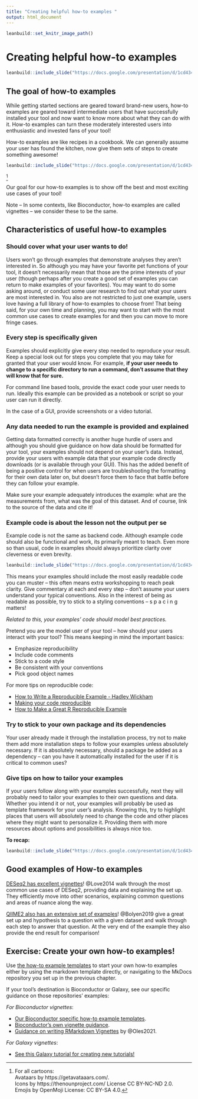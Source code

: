 ```yaml
---
title: "Creating helpful how-to examples "
output: html_document
---
```


```r
leanbuild::set_knitr_image_path()
```

# Creating helpful how-to examples

```r
leanbuild::include_slide("https://docs.google.com/presentation/d/1cd434bkLer_CJ04GzpsZwzeEA9gjc5Ho6QimiHPbyEg/edit#slide=id.gd422c5de97_0_42")
```

## The goal of how-to examples

While getting started sections are geared toward brand-new users, how-to examples are geared toward intermediate users that have successfully installed your tool and now want to know more about what they can do with it. How-to examples can turn these moderately interested users into enthusiastic and invested fans of your tool!

How-to examples are like recipes in a cookbook. We can generally assume your user has found the kitchen, now give them sets of steps to create something awesome!

```r
leanbuild::include_slide("https://docs.google.com/presentation/d/1cd434bkLer_CJ04GzpsZwzeEA9gjc5Ho6QimiHPbyEg/edit#slide=id.gcdcbd8d802_0_21")
```
^[For all cartoons:     
Avataars by https://getavataaars.com/.   
Icons by https://thenounproject.com/ License CC BY-NC-ND 2.0.     
Emojis by OpenMoji License: CC BY-SA 4.0.]

Our goal for our how-to examples is to show off the best and most exciting use cases of your tool!

Note -- In some contexts, like Bioconductor, how-to examples are called vignettes -- we consider these to be the same.

## Characteristics of useful how-to examples

### Should cover what your user wants to do!

Users won't go through examples that demonstrate analyses they aren't interested in. So although you may have your favorite pet functions of your tool, it doesn't necessarily mean that those are the prime interests of your user (though perhaps after you create a good set of examples you can return to make examples of your favorites). You may want to do some asking around, or conduct some user research to find out what your users are most interested in. You also are not restricted to just one example, users love having a full library of how-to examples to choose from! That being said, for your own time and planning, you may want to start with the most common use cases to create examples for and then you can move to more fringe cases.

### Every step is specifically given

Examples should explicitly give every step needed to reproduce your result. Keep a special look out for steps you complete that you may take for granted that your user would know. For example, **if your user needs to change to a specific directory to run a command, don't assume that they will know that for sure.**

For command line based tools, provide the exact code your user needs to run. Ideally this example can be provided as a notebook or script so your user can run it directly.

In the case of a GUI, provide screenshots or a video tutorial.

### Any data needed to run the example is provided and explained  

Getting data formatted correctly is another huge hurdle of users and although you should give guidance on how data should be formatted for your tool, your examples should not depend on your user's data. Instead, provide your users with example data that your example code directly downloads (or is available through your GUI). This has the added benefit of being a positive control for when users are troubleshooting the formatting for their own data later on, but doesn't force them to face that battle before they can follow your example.

Make sure your example adequately introduces the example: what are the measurements from, what was the goal of this dataset. And of course, link to the source of the data and cite it!

### Example code is about the lesson not the output per se

Example code is not the same as backend code. Although example code should also be functional and work, its primarily meant to teach. Even more so than usual, code in examples should always prioritize clarity over cleverness or even brevity.

```r
leanbuild::include_slide("https://docs.google.com/presentation/d/1cd434bkLer_CJ04GzpsZwzeEA9gjc5Ho6QimiHPbyEg/edit#slide=id.gd5f2c75a67_0_128")
```

This means your examples should include the most easily readable code you can muster -- this often means extra workshopping to reach peak clarity. Give commentary at each and every step -- don't assume your users understand your typical conventions. Also in the interest of being as readable as possible, try to stick to a styling conventions -- s p a c i n g  matters!

_Related to this, your examples' code should model best practices._

Pretend you are the model user of your tool -- how should your users interact with your tool?
This means keeping in mind the important basics:

- Emphasize reproducibility
- Include code comments
- Stick to a code style
- Be consistent with your conventions
- Pick good object names

For more tips on reproducible code:

- [How to Write a Reproducible Example - Hadley Wickham](https://gist.github.com/hadley/270442#how-to-write-a-reproducible-example)
- [Making your code reproducible](https://methodsblog.com/2017/12/06/making-your-code-reproducible/)
- [How to Make a Great R Reproducible Example](https://stackoverflow.com/questions/5963269/how-to-make-a-great-r-reproducible-example)

### Try to stick to your own package and its dependencies

Your user already made it through the installation process, try not to make them add more installation steps to follow your examples unless absolutely necessary. If it is absolutely necessary, should a package be added as a dependency -- can you have it automatically installed for the user if it is critical to common uses?

### Give tips on how to tailor your examples

If your users follow along with your examples successfully, next they will probably need to tailor your examples to their own questions and data. Whether you intend it or not, your examples will probably be used as template framework for your user's analysis. Knowing this, try to highlight places that users will absolutely need to change the code and other places where they might want to personalize it. Providing them with more resources about options and possibilities is always nice too.

**To recap:**

```r
leanbuild::include_slide("https://docs.google.com/presentation/d/1cd434bkLer_CJ04GzpsZwzeEA9gjc5Ho6QimiHPbyEg/edit#slide=id.gcdcbd8d802_0_12")
```

## Good examples of How-to examples

[DESeq2 has excellent vignettes](http://www.bioconductor.org/packages/release/bioc/vignettes/DESeq2/inst/doc/DESeq2.html)!
@Love2014 walk through the most common use cases of DESeq2, providing data and explaining the set up. They efficiently move into other scenarios, explaining common questions and areas of nuance along the way.

[QIIME2 also has an extensive set of examples](https://docs.qiime2.org/2021.2/tutorials/pd-mice/)!
@Bolyen2019 give a great set up and hypothesis to a question with a given dataset and walk through each step to answer that question. At the very end of the example they also provide the end result for comparison!

## Exercise: Create your own how-to examples!

Use [the how-to example templates](https://raw.githubusercontent.com/jhudsl/itcr-template-documentation/master/docs/how_to_examples.md) to start your own how-to examples either by using the markdown template directly, or navigating to the MkDocs repository you set up in the previous chapter.

If your tool's destination is Bioconductor or Galaxy, see our specific guidance on those repositories' examples:

_For Bioconductor vignettes_:

- [Our Bioconductor specific how-to example templates]( https://jhudatascience.org/itcr-template-documentation/bioconductor_guides/bioconductor_vignette_template.Rmd).  
- [Bioconductor's own vignette guidance](https://www.bioconductor.org/developers/package-guidelines/#Vignettes).  
- [Guidance on writing RMarkdown Vignettes](https://bioconductor.org/packages/devel/bioc/vignettes/BiocStyle/inst/doc/AuthoringRmdVignettes.html) by @Oles2021.  

_For Galaxy vignettes_:

- [See this Galaxy tutorial for creating new tutorials!](https://training.galaxyproject.org/training-material/topics/contributing/tutorials/create-new-tutorial/tutorial.html)
